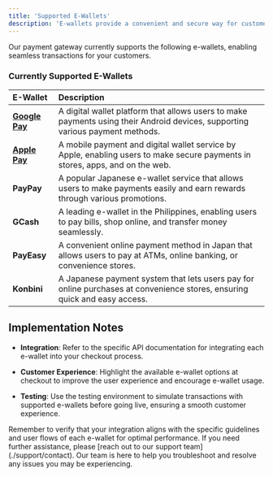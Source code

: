 ```yaml
---
title: 'Supported E-Wallets'
description: 'E-wallets provide a convenient and secure way for customers to make payments, enhancing the overall shopping experience. This section offers an overview of the e-wallets supported by our payment gateway, helping merchants expand their payment options.'
---
```


Our payment gateway currently supports the following e-wallets, enabling seamless transactions for your customers.

### **Currently Supported E-Wallets**

| E-Wallet       | Description                                                                                                                   |
| :------------- | :---------------------------------------------------------------------------------------------------------------------------- |
| **[Google Pay](/documentation/paymentmethods/googlepay)** | A digital wallet platform that allows users to make payments using their Android devices, supporting various payment methods. |
| **[Apple Pay](/documentation/paymentmethods/applepay)**  | A mobile payment and digital wallet service by Apple, enabling users to make secure payments in stores, apps, and on the web. |
| **PayPay**  | A popular Japanese e-wallet service that allows users to make payments easily and earn rewards through various promotions. |
| **GCash**   | A leading e-wallet in the Philippines, enabling users to pay bills, shop online, and transfer money seamlessly.            |
| **PayEasy** | A convenient online payment method in Japan that allows users to pay at ATMs, online banking, or convenience stores.       |
| **Konbini** | A Japanese payment system that lets users pay for online purchases at convenience stores, ensuring quick and easy access.  |

## **Implementation Notes**

* **Integration**: Refer to the specific API documentation for integrating each e-wallet into your checkout process.

* **Customer Experience**: Highlight the available e-wallet options at checkout to improve the user experience and encourage e-wallet usage.

* **Testing**: Use the testing environment to simulate transactions with supported e-wallets before going live, ensuring a smooth customer experience.

<Note>
  Remember to verify that your integration aligns with the specific guidelines and user flows of each e-wallet for optimal performance.
</Note>

<Card title="Need Assistance?" icon="life-ring" href="/support/contact">
  If you need further assistance, please [reach out to our support team](./support/contact). Our team is here to help you troubleshoot and resolve any issues you may be experiencing.
</Card>
